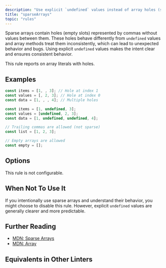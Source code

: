 ```yaml
---
description: "Use explicit `undefined` values instead of array holes (sparse arrays)."
title: "sparseArrays"
topic: "rules"
---
```



<RuleSummary plugin="ts" rule="sparseArrays" />

Sparse arrays contain holes (empty slots) represented by commas without values between them.
These holes behave differently from `undefined` values and array methods treat them inconsistently, which can lead to unexpected behavior and bugs.
Using explicit `undefined` values makes the intent clear and ensures consistent behavior.

This rule reports on array literals with holes.

## Examples

<Tabs>
<TabItem label="❌ Incorrect">

```ts
const items = [1, , 3]; // Hole at index 1
const values = [, 2, 3]; // Hole at index 0
const data = [1, , , 4]; // Multiple holes
```

</TabItem>
<TabItem label="✅ Correct">

```ts
const items = [1, undefined, 3];
const values = [undefined, 2, 3];
const data = [1, undefined, undefined, 4];

// Trailing commas are allowed (not sparse)
const list = [1, 2, 3];

// Empty arrays are allowed
const empty = [];
```

</TabItem>
</Tabs>

## Options

This rule is not configurable.

## When Not To Use It

If you intentionally use sparse arrays and understand their behavior, you might choose to disable this rule.
However, explicit `undefined` values are generally clearer and more predictable.

## Further Reading

- [MDN: Sparse Arrays](https://developer.mozilla.org/en-US/docs/Web/JavaScript/Guide/Indexed_collections#sparse_arrays)
- [MDN: Array](https://developer.mozilla.org/en-US/docs/Web/JavaScript/Reference/Global_Objects/Array)

## Equivalents in Other Linters

<RuleEquivalents pluginId="ts" ruleId="sparseArrays" />
